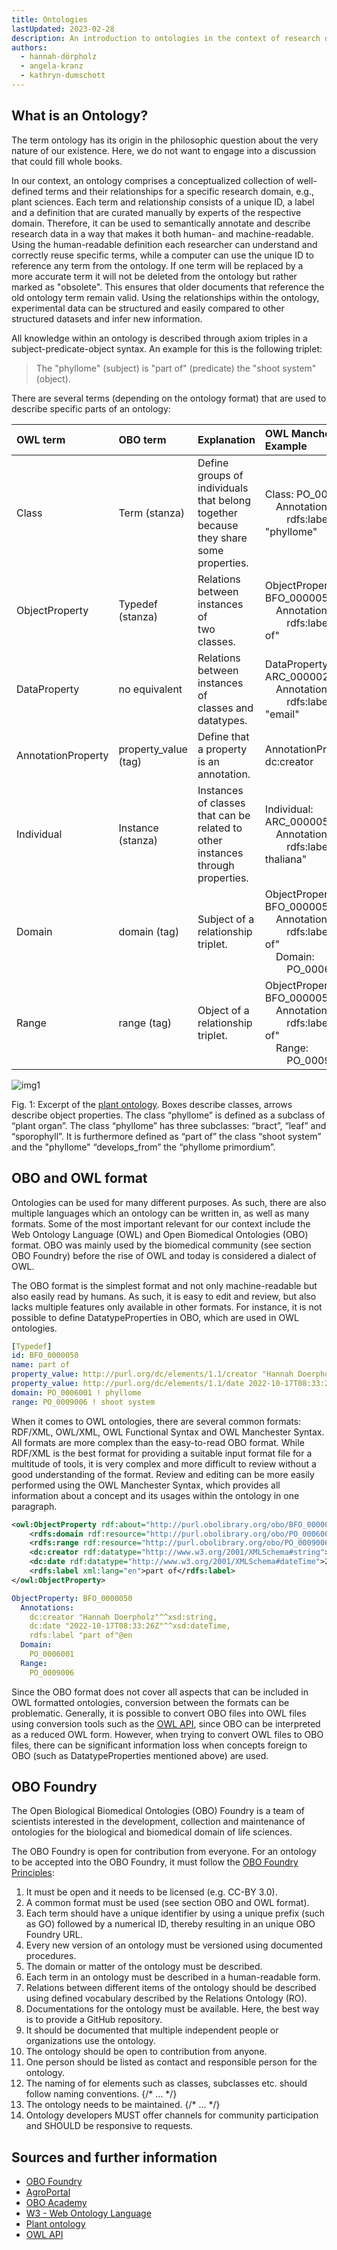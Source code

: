 ```yaml
---
title: Ontologies
lastUpdated: 2023-02-28
description: An introduction to ontologies in the context of research data management.
authors: 
  - hannah-dörpholz
  - angela-kranz
  - kathryn-dumschott
---
```


## What is an Ontology?

The term ontology has its origin in the philosophic question about the very nature of our existence. Here, we do not want to engage into a discussion that could fill whole books.

In our context, an ontology comprises a conceptualized collection of well-defined terms and their relationships for a specific research domain, e.g., plant sciences. Each term and relationship consists of a unique ID, a label and a definition that are curated manually by experts of the respective domain. Therefore, it can be used to semantically annotate and describe research data in a way that makes it both human- and machine-readable. Using the human-readable definition each researcher can understand and correctly reuse specific terms, while a computer can use the unique ID to reference any term from the ontology. If one term will be replaced by a more accurate term it will not be deleted from the ontology but rather marked as "obsolete". This ensures that older documents that reference the old ontology term remain valid. Using the relationships within the ontology, experimental data can be structured and easily compared to other structured datasets and infer new information.

All knowledge within an ontology is described through axiom triples in a subject-predicate-object syntax. An example for this is the following triplet:  
>The "phyllome" (subject) is "part of" (predicate) the "shoot system" (object).  

There are several terms (depending on the ontology format) that are used to describe specific parts of an ontology:

| OWL term  | OBO term | Explanation | OWL Manchester Example |
| :-----   | :-----   | :----- | :--------------------- |
| Class    | Term (stanza) | Define groups of individuals<br /> that belong together because<br /> they share some properties. | Class: PO_0006001<br /> &nbsp; &nbsp; Annotations:<br /> &nbsp; &nbsp; &nbsp; &nbsp; rdfs:label "phyllome" |
| ObjectProperty | Typedef (stanza) | Relations between instances of<br /> two classes. | ObjectProperty: BFO_0000050<br /> &nbsp; &nbsp; Annotations: <br /> &nbsp; &nbsp; &nbsp; &nbsp; rdfs:label "part of" |
| DataProperty | no equivalent | Relations between instances of<br /> classes and datatypes. | DataProperty: ARC_00000243<br /> &nbsp; &nbsp; Annotations:<br /> &nbsp; &nbsp; &nbsp; &nbsp; rdfs:label "email" |
| AnnotationProperty | property_value (tag) | Define that a property is an<br /> annotation. | AnnotationProperty: dc:creator |
| Individual | Instance (stanza) | Instances of classes that can be<br /> related to other instances<br /> through properties. | Individual: ARC_00000500<br /> &nbsp; &nbsp; Annotations:<br /> &nbsp; &nbsp; &nbsp; &nbsp; rdfs:label "A. thaliana" |
| Domain | domain (tag) | Subject of a relationship<br /> triplet. | ObjectProperty: BFO_0000050<br /> &nbsp; &nbsp; Annotations: <br /> &nbsp; &nbsp; &nbsp; &nbsp; rdfs:label "part of"<br /> &nbsp; &nbsp; Domain:<br /> &nbsp; &nbsp; &nbsp; &nbsp; PO_0006001 |
| Range | range (tag) | Object of a relationship triplet. | ObjectProperty: BFO_0000050<br /> &nbsp; &nbsp; Annotations: <br /> &nbsp; &nbsp; &nbsp; &nbsp; rdfs:label "part of"<br /> &nbsp; &nbsp; Range:<br /> &nbsp; &nbsp; &nbsp; &nbsp; PO_0009006 |



![img1](@images/fundamentals/plant-ontology-image.png)

Fig. 1: Excerpt of the [plant ontology](https://obofoundry.org/ontology/po.html). Boxes describe classes, arrows describe object properties. The class “phyllome” is defined as a subclass of “plant organ”. The class “phyllome” has three subclasses: “bract”, “leaf” and “sporophyll”. It is furthermore defined as “part of” the class “shoot system” and the "phyllome" “develops_from” the “phyllome primordium”.


## OBO and OWL format

Ontologies can be used for many different purposes. As such, there are also multiple languages which an ontology can be written in, as well as many formats. Some of the most important relevant for our context include the Web Ontology Language (OWL) and Open Biomedical Ontologies (OBO) format. OBO was mainly used by the biomedical community (see section OBO Foundry) before the rise of OWL and today is considered a dialect of OWL.

The OBO format is the simplest format and not only machine-readable but also easily read by humans. As such, it is easy to edit and review, but also lacks multiple features only available in other formats. For instance, it is not possible to define DatatypeProperties in OBO, which are used in OWL ontologies. 

```yaml title="OBO example"
[Typedef]
id: BFO_0000050
name: part of
property_value: http://purl.org/dc/elements/1.1/creator "Hannah Doerpholz" xsd:string
property_value: http://purl.org/dc/elements/1.1/date 2022-10-17T08:33:26Z xsd:dateTime
domain: PO_0006001 ! phyllome
range: PO_0009006 ! shoot system
```


When it comes to OWL ontologies, there are several common formats: RDF/XML, OWL/XML, OWL Functional Syntax and OWL Manchester Syntax. All formats are more complex than the easy-to-read OBO format. While RDF/XML is the best format for providing a suitable input format file for a multitude of tools, it is very complex and more difficult to review without a good understanding of the format. Review and editing can be more easily performed using the OWL Manchester Syntax, which provides all information about a concept and its usages within the ontology in one paragraph.

```xml title="RDF/XML example"
<owl:ObjectProperty rdf:about="http://purl.obolibrary.org/obo/BFO_0000050">
    <rdfs:domain rdf:resource="http://purl.obolibrary.org/obo/PO_0006001"/>
    <rdfs:range rdf:resource="http://purl.obolibrary.org/obo/PO_0009006"/>
    <dc:creator rdf:datatype="http://www.w3.org/2001/XMLSchema#string">Hannah Doerpholz</dc:creator>
    <dc:date rdf:datatype="http://www.w3.org/2001/XMLSchema#dateTime">2022-10-17T08:33:26Z</dc:date>
    <rdfs:label xml:lang="en">part of</rdfs:label>
</owl:ObjectProperty>
```

```yml title="OWL Manchester example"
ObjectProperty: BFO_0000050
  Annotations: 
    dc:creator "Hannah Doerpholz"^^xsd:string,
    dc:date "2022-10-17T08:33:26Z"^^xsd:dateTime,
    rdfs:label "part of"@en
  Domain: 
    PO_0006001
  Range: 
    PO_0009006
```


Since the OBO format does not cover all aspects that can be included in OWL formatted ontologies, conversion between the formats can be problematic. Generally, it is possible to convert OBO files into OWL files using conversion tools such as the [OWL API](https://owlapi.sourceforge.net/), since OBO can be interpreted as a reduced OWL form. However, when trying to convert OWL files to OBO files, there can be significant information loss when concepts foreign to OBO (such as DatatypeProperties mentioned above) are used.


## OBO Foundry
The Open Biological Biomedical Ontologies (OBO) Foundry is a team of scientists interested in the development, collection and maintenance of ontologies for the biological and biomedical domain of life sciences. 

The OBO Foundry is open for contribution from everyone. For an ontology to be accepted into the OBO Foundry, it must follow the [OBO Foundry Principles](https://obofoundry.org/principles/fp-000-summary.html):
1. It must be open and it needs to be licensed (e.g. CC-BY 3.0).
2. A common format must be used (see section OBO and OWL format).
3. Each term should have a unique identifier by using a unique prefix (such as GO) followed by a numerical ID, thereby resulting in an unique OBO Foundry URL.
4. Every new version of an ontology must be versioned using documented procedures.
5. The domain or matter of the ontology must be described.
6. Each term in an ontology must be described in a human-readable form.
7. Relations between different items of the ontology should be described using defined vocabulary described by the Relations Ontology (RO).
8. Documentations for the ontology must be available. Here, the best way is to provide a GitHub repository.
9.  It should be documented that multiple independent people or organizations use the ontology.
10. The ontology should be open to contribution from anyone.
11. One person should be listed as contact and responsible person for the ontology.
12. The naming of for elements such as classes, subclasses etc. should follow naming conventions.
{/* ... */}
16.  The ontology needs to be maintained.
{/* ... */}
20.  Ontology developers MUST offer channels for community participation and SHOULD be responsive to requests.

## Sources and further information
* [OBO Foundry](https://obofoundry.org/)
* [AgroPortal](https://agroportal.lirmm.fr)
* [OBO Academy](https://oboacademy.github.io/obook/explanation/owl-format-variants/)
* [W3 - Web Ontology Language](https://www.w3.org/TR/owl-features/)
* [Plant ontology](https://obofoundry.org/ontology/po.html)
* [OWL API](https://owlapi.sourceforge.net/)